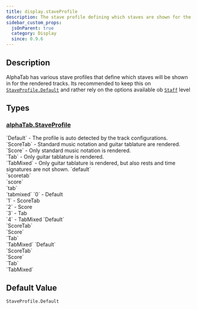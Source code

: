 ```yaml
---
title: display.staveProfile
description: The stave profile defining which staves are shown for the music sheet.
sidebar_custom_props:
  jsOnParent: true
  category: Display
  since: 0.9.6
---
```


<SinceBadge since="0.9.6" />


## Description
AlphaTab has various stave profiles that define which staves will be shown in for the rendered tracks. Its recommended
to keep this on [`StaveProfile.Default`](/docs/reference/plain/staveprofile.mdx#default) and rather rely on the options available ob [`Staff`](/docs/reference/plain/staff.mdx) level

<PropertyDescription showJson={true} />

## Types

<TypeTable>
    <TypeRow name={"alphaTab.StaveProfile"} url={"/docs/reference/plain/staveprofile.mdx"}/>
</TypeTable>

### [alphaTab.StaveProfile](/docs/reference/plain/staveprofile.mdx)
<TypeTable>
  <TypeRow type="js" name="alphaTab.StaveProfile">
    `Default` - The profile is auto detected by the track configurations.<br />
    `ScoreTab` - Standard music notation and guitar tablature are rendered.<br />
    `Score` - Only standard music notation is rendered.<br />
    `Tab` - Only guitar tablature is rendered.<br />
    `TabMixed` - Only guitar tablature is rendered, but also rests and time signatures are not shown.
  </TypeRow>
  <TypeRow type="json-js-html" name="string">
    `default`<br />
    `scoretab`<br />
    `score`<br />
    `tab`<br />
    `tabmixed`
  </TypeRow>
  <TypeRow type="json-js-html" name="int">
    `0` - Default <br />
    `1` - ScoreTab <br />
    `2` - Score <br />
    `3` - Tab <br />
    `4` - TabMixed 
  </TypeRow>
  <TypeRow type="net" name="AlphaTab.StaveProfile">
    `Default`<br />
    `ScoreTab`<br />
    `Score`<br />
    `Tab`<br />
    `TabMixed`
  </TypeRow>
  <TypeRow type="android" name="alphaTab.StaveProfile">
    `Default`<br />
    `ScoreTab`<br />
    `Score`<br />
    `Tab`<br />
    `TabMixed`
  </TypeRow>
</TypeTable>

## Default Value

`StaveProfile.Default`
